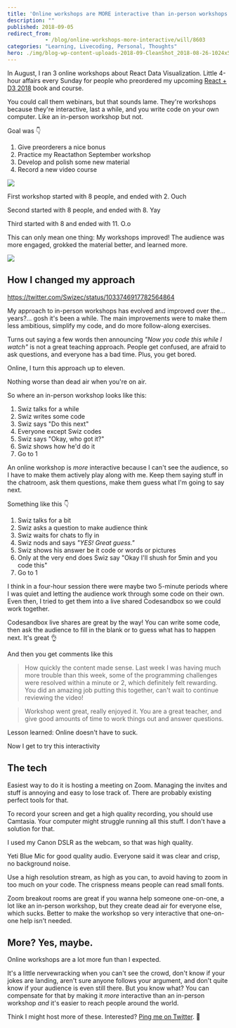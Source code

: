 ```yaml
---
title: 'Online workshops are MORE interactive than in-person workshops'
description: ""
published: 2018-09-05
redirect_from: 
            - /blog/online-workshops-more-interactive/will/8603
categories: "Learning, Livecoding, Personal, Thoughts"
hero: ./img/blog-wp-content-uploads-2018-09-CleanShot_2018-08-26-1024x576.png
---
```

In August, I ran 3 online workshops about React Data Visualization. Little 4-hour affairs every Sunday for people who preordered my upcoming [React + D3 2018](https://gumroad.com/l/pMtnZ) book and course.



You could call them webinars, but that sounds lame. They're workshops because they're interactive, last a while, and you write code on your own computer. Like an in-person workshop but not.



Goal was 👇



1. Give preorderers a nice bonus
2. Practice my Reactathon September workshop
3. Develop and polish some new material
4. Record a new video course



![](./img/blog-wp-content-uploads-2018-09-CleanShot_2018-08-26-1024x576.png)



First workshop started with 8 people, and ended with 2. Ouch



Second started with 8 people, and ended with 8. Yay



Third started with 8 and ended with 11. O.o



This can only mean one thing: My workshops improved! The audience was more engaged, grokked the material better, and learned more.



![](./img/blog-wp-content-uploads-2018-09-success-kid.png)



## How I changed my approach



https://twitter.com/Swizec/status/1033746917782564864



My approach to in-person workshops has evolved and improved over the… years?… gosh it's been a while. The main improvements were to make them less ambitious, simplify my code, and do more follow-along exercises.



Turns out saying a few words then announcing _"Now you code this while I watch"_ is not a great teaching approach. People get confused, are afraid to ask questions, and everyone has a bad time. Plus, you get bored.



Online, I turn this approach up to eleven.



Nothing worse than dead air when you're on air.



So where an in-person workshop looks like this:



1. Swiz talks for a while
2. Swiz writes some code
3. Swiz says "Do this next"
4. Everyone except Swiz codes
5. Swiz says "Okay, who got it?"
6. Swiz shows how he'd do it
7. Go to 1



An online workshop is _more_ interactive because I can't see the audience, so I have to make them actively play along with me. Keep them saying stuff in the chatroom, ask them questions, make them guess what I'm going to say next.



Something like this 👇



1. Swiz talks for a bit
2. Swiz asks a question to make audience think
3. Swiz waits for chats to fly in
4. Swiz nods and says _"YES! Great guess."_
5. Swiz shows his answer be it code or words or pictures
6. Only at the very end does Swiz say "Okay I'll shush for 5min and you code this"
7. Go to 1



I think in a four-hour session there were maybe two 5-minute periods where I was quiet and letting the audience work through some code on their own. Even then, I tried to get them into a live shared Codesandbox so we could work together.



Codesandbox live shares are great by the way! You can write some code, then ask the audience to fill in the blank or to guess what has to happen next. It's great 👌



And then you get comments like this



> How quickly the content made sense. Last week I was having much more trouble than this week, some of the programming challenges were resolved within a minute or 2, which definitely felt rewarding. You did an amazing job putting this together, can't wait to continue reviewing the video!



> Workshop went great, really enjoyed it. You are a great teacher, and give good amounts of time to work things out and answer questions.



Lesson learned: Online doesn't have to suck.



Now I get to try this interactivity



## The tech



Easiest way to do it is hosting a meeting on Zoom. Managing the invites and stuff is annoying and easy to lose track of. There are probably existing perfect tools for that.



To record your screen and get a high quality recording, you should use Camtasia. Your computer might struggle running all this stuff. I don't have a solution for that.



I used my Canon DSLR as the webcam, so that was high quality.



Yeti Blue Mic for good quality audio. Everyone said it was clear and crisp, no background noise.



Use a high resolution stream, as high as you can, to avoid having to zoom in too much on your code. The crispness means people can read small fonts.



Zoom breakout rooms are great if you wanna help someone one-on-one, a lot like an in-person workshop, but they create dead air for everyone else, which sucks. Better to make the workshop so very interactive that one-on-one help isn't needed.



## More? Yes, maybe.



Online workshops are a lot more fun than I expected.



It's a little nervewracking when you can't see the crowd, don't know if your jokes are landing, aren't sure anyone follows your argument, and don't quite know if your audience is even still there. But you know what? You can compensate for that by making it _more_ interactive than an in-person workshop _and_ it's easier to reach people around the world.



Think I might host more of these. Interested? [Ping me on Twitter](http://twitter.com/swizec). 🤙